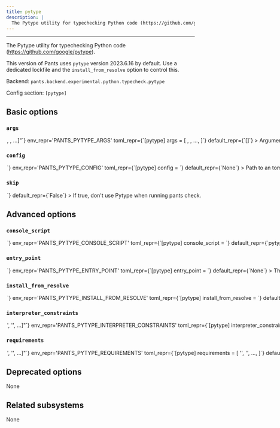 ```yaml
---
title: pytype
description: |
  The Pytype utility for typechecking Python code (https://github.com/google/pytype).
---
```



---

The Pytype utility for typechecking Python code (https://github.com/google/pytype).

This version of Pants uses `pytype` version 2023.6.16 by default. Use a dedicated lockfile and the `install_from_resolve` option to control this.

Backend: <span className="color--primary">`pants.backend.experimental.python.typecheck.pytype`</span>

Config section: <span className="color--primary">`[pytype]`</span>

<span className={styles.options}>

## Basic options

### `args`

<Option
  cli_repr={`--pytype-args="[<shell_str>, <shell_str>, ...]"`}
  env_repr='PANTS_PYTYPE_ARGS'
  toml_repr={`[pytype]
args = [
    <shell_str>,
    <shell_str>,
    ...,
]`}
  default_repr={`[]`}
>

Arguments to pass directly to Pytype, e.g. `--pytype-args='--version'`.

</Option>

### `config`

<Option
  cli_repr={`--pytype-config=<file_option>`}
  env_repr='PANTS_PYTYPE_CONFIG'
  toml_repr={`[pytype]
config = <file_option>`}
  default_repr={`None`}
>

Path to an toml config file understood by Pytype (https://github.com/google/pytype#config-file).

</Option>

### `skip`

<Option
  cli_repr={`--[no-]pytype-skip`}
  env_repr='PANTS_PYTYPE_SKIP'
  toml_repr={`[pytype]
skip = <bool>`}
  default_repr={`False`}
>

If true, don&#x27;t use Pytype when running `pants check`.

</Option>

## Advanced options

### `console_script`

<Option
  cli_repr={`--pytype-console-script=<str>`}
  env_repr='PANTS_PYTYPE_CONSOLE_SCRIPT'
  toml_repr={`[pytype]
console_script = <str>`}
  default_repr={`pytype`}
>

The console script for the tool. Using this option is generally preferable to (and mutually exclusive with) specifying an `--entry-point` since console script names have a higher expectation of staying stable across releases of the tool. Usually, you will not want to change this from the default.

</Option>

### `entry_point`

<Option
  cli_repr={`--pytype-entry-point=<str>`}
  env_repr='PANTS_PYTYPE_ENTRY_POINT'
  toml_repr={`[pytype]
entry_point = <str>`}
  default_repr={`None`}
>

The entry point for the tool. Generally you only want to use this option if the tool does not offer a `--console-script` (which this option is mutually exclusive with). Usually, you will not want to change this from the default.

</Option>

### `install_from_resolve`

<Option
  cli_repr={`--pytype-install-from-resolve=<str>`}
  env_repr='PANTS_PYTYPE_INSTALL_FROM_RESOLVE'
  toml_repr={`[pytype]
install_from_resolve = <str>`}
  default_repr={`None`}
>

If specified, install the tool using the lockfile for this named resolve.

This resolve must be defined in `[python].resolves`, as described in https://www.pantsbuild.org/2.26/docs/python/overview/lockfiles#lockfiles-for-tools.

The resolve&#x27;s entire lockfile will be installed, unless specific requirements are listed via the `requirements` option, in which case only those requirements will be installed. This is useful if you don&#x27;t want to invalidate the tool&#x27;s outputs when the resolve incurs changes to unrelated requirements.

If unspecified, and the `lockfile` option is unset, the tool will be installed using the default lockfile shipped with Pants, which uses `pytype` version 2023.6.16.

If unspecified, and the `lockfile` option is set, the tool will use the custom `pytype` &#x22;tool lockfile&#x22; generated from the `version` and `extra_requirements` options. But note that this mechanism is deprecated.

</Option>

### `interpreter_constraints`

<Option
  cli_repr={`--pytype-interpreter-constraints="['<str>', '<str>', ...]"`}
  env_repr='PANTS_PYTYPE_INTERPRETER_CONSTRAINTS'
  toml_repr={`[pytype]
interpreter_constraints = [
    '<str>',
    '<str>',
    ...,
]`}
  default_repr={`[\n  "CPython>=3.8,<3.11"\n]`}
>

Python interpreter constraints for this tool.

</Option>

### `requirements`

<Option
  cli_repr={`--pytype-requirements="['<str>', '<str>', ...]"`}
  env_repr='PANTS_PYTYPE_REQUIREMENTS'
  toml_repr={`[pytype]
requirements = [
    '<str>',
    '<str>',
    ...,
]`}
  default_repr={`[]`}
>

If `install_from_resolve` is specified, install these requirements, at the versions provided by the specified resolve&#x27;s lockfile.

Values can be pip-style requirements (e.g., `tool` or `tool==1.2.3` or `tool>=1.2.3`), or addresses of `python_requirement` targets (or targets that generate or depend on `python_requirement` targets). Make sure to use the `//` prefix to refer to targets using their full address from the root (e.g. `//3rdparty/python:tool`). This is necessary to distinguish address specs from local or VCS requirements.

The lockfile will be validated against the requirements - if a lockfile doesn&#x27;t provide the requirement (at a suitable version, if the requirement specifies version constraints) Pants will error.

If unspecified, install the entire lockfile.

</Option>

## Deprecated options

None

## Related subsystems

None

</span>

